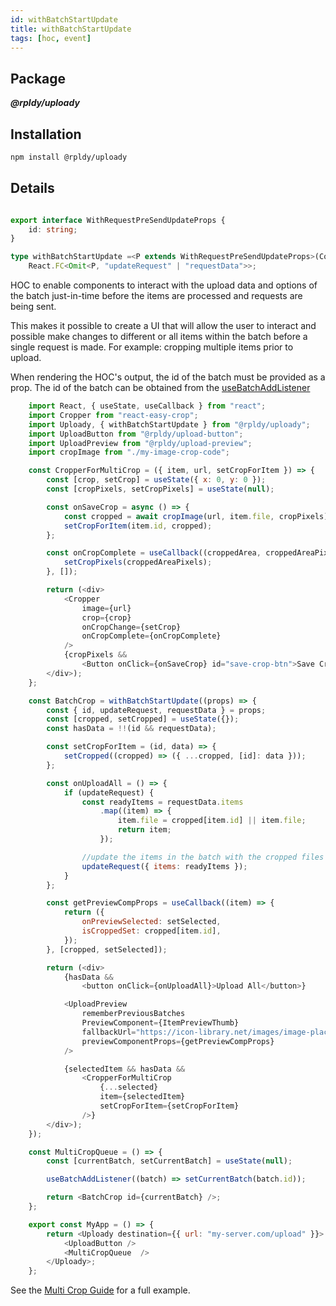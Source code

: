```yaml
---
id: withBatchStartUpdate
title: withBatchStartUpdate
tags: [hoc, event]
---
```


## Package

**_@rpldy/uploady_**

## Installation

```bash npm2yarn
npm install @rpldy/uploady
```

## Details

```typescript

export interface WithRequestPreSendUpdateProps {
    id: string;
}

type withBatchStartUpdate =<P extends WithRequestPreSendUpdateProps>(Comp: React.FC<P> | React.ComponentType<P>) =>
    React.FC<Omit<P, "updateRequest" | "requestData">>;
```

HOC to enable components to interact with the upload data and options of the batch just-in-time before the items
are processed and requests are being sent.

This makes it possible to create a UI that will allow the user to interact and possible make changes to different or all items
within the batch before a single request is made.
For example: cropping multiple items prior to upload.

When rendering the HOC's output, the id of the batch must be provided as a prop.
The id of the batch can be obtained from the [useBatchAddListener](../hooks/usebatchaddlistener)

```javascript
    import React, { useState, useCallback } from "react";
    import Cropper from "react-easy-crop";
    import Uploady, { withBatchStartUpdate } from "@rpldy/uploady";
    import UploadButton from "@rpldy/upload-button";
    import UploadPreview from "@rpldy/upload-preview";
    import cropImage from "./my-image-crop-code";

    const CropperForMultiCrop = ({ item, url, setCropForItem }) => {
        const [crop, setCrop] = useState({ x: 0, y: 0 });
        const [cropPixels, setCropPixels] = useState(null);

        const onSaveCrop = async () => {
            const cropped = await cropImage(url, item.file, cropPixels);
            setCropForItem(item.id, cropped);
        };

        const onCropComplete = useCallback((croppedArea, croppedAreaPixels) => {
            setCropPixels(croppedAreaPixels);
        }, []);

        return (<div>
            <Cropper
                image={url}
                crop={crop}
                onCropChange={setCrop}
                onCropComplete={onCropComplete}
            />
            {cropPixels &&
                <Button onClick={onSaveCrop} id="save-crop-btn">Save Crop</Button>}
        </div>);
    };

    const BatchCrop = withBatchStartUpdate((props) => {
	    const { id, updateRequest, requestData } = props;
        const [cropped, setCropped] = useState({});
        const hasData = !!(id && requestData);

        const setCropForItem = (id, data) => {
            setCropped((cropped) => ({ ...cropped, [id]: data }));
        };

        const onUploadAll = () => {
            if (updateRequest) {
                const readyItems = requestData.items
                    .map((item) => {
                        item.file = cropped[item.id] || item.file;
                        return item;
                    });

				//update the items in the batch with the cropped files
                updateRequest({ items: readyItems });
            }
        };

        const getPreviewCompProps = useCallback((item) => {
            return ({
                onPreviewSelected: setSelected,
                isCroppedSet: cropped[item.id],
            });
        }, [cropped, setSelected]);

        return (<div>
            {hasData &&
                <button onClick={onUploadAll}>Upload All</button>}

            <UploadPreview
                rememberPreviousBatches
                PreviewComponent={ItemPreviewThumb}
                fallbackUrl="https://icon-library.net/images/image-placeholder-icon/image-placeholder-icon-6.jpg"
                previewComponentProps={getPreviewCompProps}
            />

            {selectedItem && hasData &&
                <CropperForMultiCrop
                    {...selected}
                    item={selectedItem}
                    setCropForItem={setCropForItem}
                />}
        </div>);
    });

    const MultiCropQueue = () => {
        const [currentBatch, setCurrentBatch] = useState(null);

        useBatchAddListener((batch) => setCurrentBatch(batch.id));

        return <BatchCrop id={currentBatch} />;
    };

    export const MyApp = () => {
        return <Uploady destination={{ url: "my-server.com/upload" }}>
            <UploadButton />
            <MultiCropQueue  />
        </Uploady>;
    };
```

See the [Multi Crop Guide](../../guides/MultiCrop.md) for a full example.
